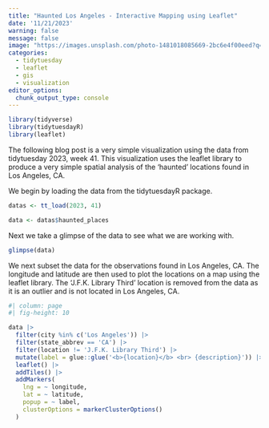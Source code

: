 ```yaml
---
title: "Haunted Los Angeles - Interactive Mapping using Leaflet"
date: '11/21/2023'
warning: false
message: false
image: "https://images.unsplash.com/photo-1481018085669-2bc6e4f00eed?q=80&w=3072&auto=format&fit=crop&ixlib=rb-4.0.3&ixid=M3wxMjA3fDB8MHxwaG90by1wYWdlfHx8fGVufDB8fHx8fA%3D%3D"
categories: 
  - tidytuesday
  - leaflet
  - gis
  - visualization
editor_options: 
  chunk_output_type: console
---
```


```r
library(tidyverse)
library(tidytuesdayR)
library(leaflet)

```

The following blog post is a very simple visualization using the data from tidytuesday 2023, week 41. This visualization uses the leaflet library to produce a very simple spatial analysis of the 'haunted' locations found in Los Angeles, CA.

We begin by loading the data from the tidytuesdayR package.

```r

datas <- tt_load(2023, 41)

data <- datas$haunted_places

```

Next we take a glimpse of the data to see what we are working with.

```r
glimpse(data)
```

We next subset the data for the observations found in Los Angeles, CA. The longitude and latitude are then used to plot the locations on a map using the leaflet library. The 'J.F.K. Library Third' location is removed from the data as it is an outlier and is not located in Los Angeles, CA.

```r
#| column: page
#| fig-height: 10

data |>
  filter(city %in% c('Los Angeles')) |>
  filter(state_abbrev == 'CA') |>
  filter(location != 'J.F.K. Library Third') |> 
  mutate(label = glue::glue('<b>{location}</b> <br> {description}')) |> 
  leaflet() |>
  addTiles() |>
  addMarkers(
    lng = ~ longitude,
    lat = ~ latitude,
    popup = ~ label,
    clusterOptions = markerClusterOptions()
  )

```
